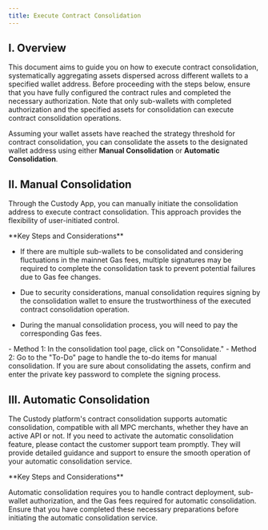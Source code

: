 ```yaml
---
title: Execute Contract Consolidation
---
```


## I. Overview
This document aims to guide you on how to execute contract consolidation, systematically aggregating assets dispersed across different wallets to a specified wallet address. Before proceeding with the steps below, ensure that you have fully configured the contract rules and completed the necessary authorization. Note that only sub-wallets with completed authorization and the specified assets for consolidation can execute contract consolidation operations.

Assuming your wallet assets have reached the strategy threshold for contract consolidation, you can consolidate the assets to the designated wallet address using either **Manual Consolidation** or **Automatic Consolidation**.

## II. Manual Consolidation

Through the Custody App, you can manually initiate the consolidation address to execute contract consolidation. This approach provides the flexibility of user-initiated control.

<Warning>
**Key Steps and Considerations**

- If there are multiple sub-wallets to be consolidated and considering fluctuations in the mainnet Gas fees, multiple signatures may be required to complete the consolidation task to prevent potential failures due to Gas fee changes.

- Due to security considerations, manual consolidation requires signing by the consolidation wallet to ensure the trustworthiness of the executed contract consolidation operation.

- During the manual consolidation process, you will need to pay the corresponding Gas fees.
</Warning>

<Steps>
<Step title="Open Manual Consolidation Interface">
    - Method 1: In the consolidation tool page, click on "Consolidate."
    - Method 2: Go to the "To-Do" page to handle the to-do items for manual consolidation.
</Step>
<Step title="Confirm Consolidation Operation">
    If you are sure about consolidating the assets, confirm and enter the private key password to complete the signing process.
</Step>
</Steps>

## III. Automatic Consolidation

The Custody platform's contract consolidation supports automatic consolidation, compatible with all MPC merchants, whether they have an active API or not. If you need to activate the automatic consolidation feature, please contact the customer support team promptly. They will provide detailed guidance and support to ensure the smooth operation of your automatic consolidation service.

<Warning>
**Key Steps and Considerations**

Automatic consolidation requires you to handle contract deployment, sub-wallet authorization, and the Gas fees required for automatic consolidation. Ensure that you have completed these necessary preparations before initiating the automatic consolidation service.
</Warning>

